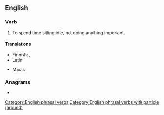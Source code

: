 ==English==

===Verb===
{{en-verb|sits around|sitting around|sat around}}

# To spend time sitting idle, not doing anything important.

====Translations====
{{trans-top|sit idly}}
* Finnish: {{t+|fi|istuskella}}, {{t|fi|istuksia}}
* Latin: {{t|la|sedeo}}
{{trans-mid}}
* Maori: {{t|mi|moteko}}
{{trans-bottom}}

===Anagrams===
* {{anagrams|en|a=adinorstu|durations}}

[[Category:English phrasal verbs]]
[[Category:English phrasal verbs with particle (around)]]